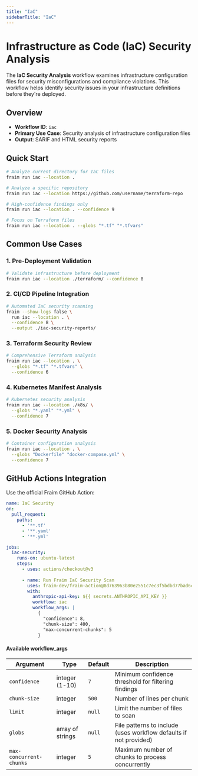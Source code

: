 ```yaml
---
title: "IaC"
sidebarTitle: "IaC"
---
```


# Infrastructure as Code (IaC) Security Analysis

The **IaC Security Analysis** workflow examines infrastructure configuration files for security misconfigurations and compliance violations. This workflow helps identify security issues in your infrastructure definitions before they're deployed.

## Overview

- **Workflow ID**: `iac`
- **Primary Use Case**: Security analysis of infrastructure configuration files
- **Output**: SARIF and HTML security reports

## Quick Start

```bash
# Analyze current directory for IaC files
fraim run iac --location .

# Analyze a specific repository
fraim run iac --location https://github.com/username/terraform-repo

# High-confidence findings only
fraim run iac --location . --confidence 9

# Focus on Terraform files
fraim run iac --location . --globs "*.tf" "*.tfvars"
```

## Common Use Cases

### 1. Pre-Deployment Validation
```bash
# Validate infrastructure before deployment
fraim run iac --location ./terraform/ --confidence 8
```

### 2. CI/CD Pipeline Integration
```bash
# Automated IaC security scanning
fraim --show-logs false \
  run iac --location . \
  --confidence 8 \
  --output ./iac-security-reports/
```

### 3. Terraform Security Review
```bash
# Comprehensive Terraform analysis
fraim run iac --location . \
  --globs "*.tf" "*.tfvars" \
  --confidence 6
```

### 4. Kubernetes Manifest Analysis
```bash
# Kubernetes security analysis
fraim run iac --location ./k8s/ \
  --globs "*.yaml" "*.yml" \
  --confidence 7
```

### 5. Docker Security Analysis
```bash
# Container configuration analysis
fraim run iac --location . \
  --globs "Dockerfile" "docker-compose.yml" \
  --confidence 7
```

## GitHub Actions Integration

Use the official Fraim GitHub Action:

```yaml
name: IaC Security
on:
  pull_request:
    paths:
      - '**.tf'
      - '**.yaml'
      - '**.yml'

jobs:
  iac-security:
    runs-on: ubuntu-latest
    steps:
      - uses: actions/checkout@v3
      
      - name: Run Fraim IaC Security Scan
        uses: fraim-dev/fraim-action@8d763963b80e2551c7ec3f5bdbd77bad6ce7658c
        with:
          anthropic-api-key: ${{ secrets.ANTHROPIC_API_KEY }}
          workflow: iac
          workflow_args: |
            {
              "confidence": 8,
              "chunk-size": 400,
              "max-concurrent-chunks": 5
            }
```

#### Available workflow_args

| Argument | Type | Default | Description |
|----------|------|---------|-------------|
| `confidence` | integer (1-10) | `7` | Minimum confidence threshold for filtering findings |
| `chunk-size` | integer | `500` | Number of lines per chunk |
| `limit` | integer | `null` | Limit the number of files to scan |
| `globs` | array of strings | `null` | File patterns to include (uses workflow defaults if not provided) |
| `max-concurrent-chunks` | integer | `5` | Maximum number of chunks to process concurrently |
